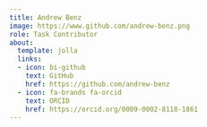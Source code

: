 ```yaml
---
title: Andrew Benz
image: https://www.github.com/andrew-benz.png
role: Task Contributor
about:
  template: jolla
  links:
  - icon: bi-github
    text: GitHub
    href: https://github.com/andrew-benz
  - icon: fa-brands fa-orcid
    text: ORCID
    href: https://orcid.org/0009-0002-8118-1861
---
```



